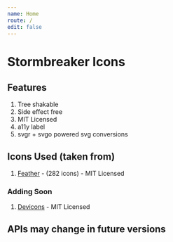 ```yaml
---
name: Home
route: /
edit: false
---
```


# Stormbreaker Icons

## Features

1. Tree shakable
2. Side effect free
3. MIT Licensed
4. a11y label
5. svgr + svgo powered svg conversions

## Icons Used (taken from)

1. [Feather](https://feathericons.com) - (282 icons) - MIT Licensed

### Adding Soon

1. [Devicons](http://vorillaz.github.io/devicons/#/main) - MIT Licensed

## APIs may change in future versions
